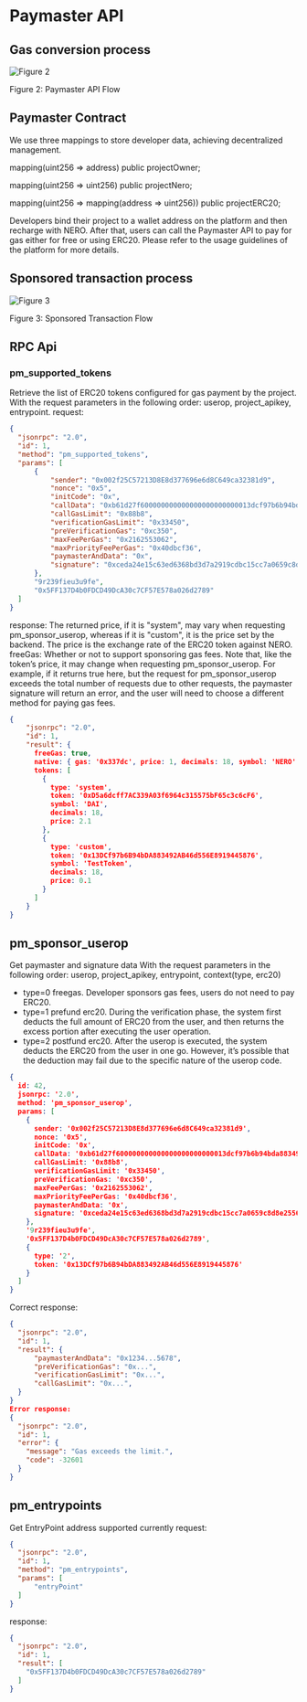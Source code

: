# Paymaster API

## Gas conversion process
<div style={{ height: '2rem' }} />
<div style={{ textAlign: 'center' }}>
  <img src="/assets/aaPlatform/figure2.jpeg" alt="Figure 2" />
  <p style={{ fontStyle: 'italic' }}>Figure 2: Paymaster API Flow</p>
</div>

## Paymaster Contract

We use three mappings to store developer data, achieving decentralized management.

mapping(uint256 => address) public projectOwner; 

mapping(uint256 => uint256) public projectNero; 

mapping(uint256 => mapping(address => uint256)) public projectERC20; 

Developers bind their project to a wallet address on the platform and then recharge with NERO. After that, users can call the Paymaster API to pay for gas either for free or using ERC20. Please refer to the usage guidelines of the platform for more details.


## Sponsored transaction process
<div style={{ height: '2rem' }} />
<div style={{ textAlign: 'center' }}>
  <img src="/assets/aaPlatform/figure3.png" alt="Figure 3" />
  <p style={{ fontStyle: 'italic' }}>Figure 3: Sponsored Transaction Flow</p>
</div>



## RPC Api

### pm_supported_tokens
Retrieve the list of ERC20 tokens configured for gas payment by the project. With the request parameters in the following order: userop, project_apikey, entrypoint. request:
```json
{  
  "jsonrpc": "2.0",  
  "id": 1,  
  "method": "pm_supported_tokens",
  "params": [
      {
          "sender": "0x002f25C57213D8E8d377696e6d8C649ca32381d9",
          "nonce": "0x5",
          "initCode": "0x",
          "callData": "0xb61d27f600000000000000000000000013dcf97b6b94bda883492ab46d556e8919445876000000000000000000000000000000000000000000000000000000000000000000000000000000000000000000000000000000000000000000000000000000600000000000000000000000000000000000000000000000000000000000000044095ea7b300000000000000000000000038764200d295b00d0e00a9b98b028dfe107e45b100000000000000000000000000000000000000000052b7d2dcc80cd2e400000000000000000000000000000000000000000000000000000000000000",
          "callGasLimit": "0x88b8",
          "verificationGasLimit": "0x33450",
          "preVerificationGas": "0xc350",
          "maxFeePerGas": "0x2162553062",
          "maxPriorityFeePerGas": "0x40dbcf36",
          "paymasterAndData": "0x",
          "signature": "0xceda24e15c63ed6368bd3d7a2919cdbc15cc7a0659c8d8e25561510ddfc1960f5bf1c72cb84ae48baf95cb132142ba5ae7ebecb289e4b1e33e8887bd404632c51b"
      },
      "9r239fieu3u9fe",
      "0x5FF137D4b0FDCD49DcA30c7CF57E578a026d2789"
  ]
}
```

response: The returned price, if it is "system", may vary when requesting pm_sponsor_userop, whereas if it is "custom", it is the price set by the backend. The price is the exchange rate of the ERC20 token against NERO. freeGas: Whether or not to support sponsoring gas fees. Note that, like the token’s price, it may change when requesting pm_sponsor_userop. For example, if it returns true here, but the request for pm_sponsor_userop exceeds the total number of requests due to other requests, the paymaster signature will return an error, and the user will need to choose a different method for paying gas fees.

```json
{
    "jsonrpc": "2.0",
    "id": 1,
    "result": {
      freeGas: true,
      native: { gas: '0x337dc', price: 1, decimals: 18, symbol: 'NERO' },
      tokens: [
        {
          type: 'system',
          token: '0xD5a6dcff7AC339A03f6964c315575bF65c3c6cF6',
          symbol: 'DAI',
          decimals: 18,
          price: 2.1
        },
        {
          type: 'custom',
          token: '0x13DCf97b6B94bDA883492AB46d556E8919445876',
          symbol: 'TestToken',
          decimals: 18,
          price: 0.1
        }
      ]
    }
}
```

## pm_sponsor_userop

Get paymaster and signature data With the request parameters in the following order: userop, project_apikey, entrypoint, context(type, erc20)

* type=0 freegas. Developer sponsors gas fees, users do not need to pay ERC20.
* type=1 prefund erc20. During the verification phase, the system first deducts the full amount of ERC20 from the user, and then returns the excess portion after executing the user operation.
* type=2 postfund erc20. After the userop is executed, the system deducts the ERC20 from the user in one go. However, it’s possible that the deduction may fail due to the specific nature of the userop code.

```json
{
  id: 42,
  jsonrpc: '2.0',
  method: 'pm_sponsor_userop',
  params: [
    {
      sender: '0x002f25C57213D8E8d377696e6d8C649ca32381d9',
      nonce: '0x5',
      initCode: '0x',
      callData: '0xb61d27f600000000000000000000000013dcf97b6b94bda883492ab46d556e8919445876000000000000000000000000000000000000000000000000000000000000000000000000000000000000000000000000000000000000000000000000000000600000000000000000000000000000000000000000000000000000000000000044095ea7b300000000000000000000000038764200d295b00d0e00a9b98b028dfe107e45b100000000000000000000000000000000000000000052b7d2dcc80cd2e400000000000000000000000000000000000000000000000000000000000000',
      callGasLimit: '0x88b8',
      verificationGasLimit: '0x33450',
      preVerificationGas: '0xc350',
      maxFeePerGas: '0x2162553062',
      maxPriorityFeePerGas: '0x40dbcf36',
      paymasterAndData: '0x',
      signature: '0xceda24e15c63ed6368bd3d7a2919cdbc15cc7a0659c8d8e25561510ddfc1960f5bf1c72cb84ae48baf95cb132142ba5ae7ebecb289e4b1e33e8887bd404632c51b'
    },
    '9r239fieu3u9fe',
    '0x5FF137D4b0FDCD49DcA30c7CF57E578a026d2789',
    {
      type: '2',
      token: '0x13DCf97b6B94bDA883492AB46d556E8919445876'
    }
  ]
}
```

Correct response:

```json
{  
  "jsonrpc": "2.0",  
  "id": 1,  
  "result": {  
      "paymasterAndData": "0x1234...5678",  
      "preVerificationGas": "0x...",  
      "verificationGasLimit": "0x...",  
      "callGasLimit": "0x...",  
  }  
}
Error response:
{  
  "jsonrpc": "2.0",  
  "id": 1,  
  "error": {  
    "message": "Gas exceeds the limit.", 
    "code": -32601  
  }  
}
```
## pm_entrypoints

Get EntryPoint address supported currently request:

```json
{
  "jsonrpc": "2.0",
  "id": 1,
  "method": "pm_entrypoints",
  "params": [
      "entryPoint"
  ]
}
```

response:

```json
{
  "jsonrpc": "2.0",
  "id": 1,
  "result": [
    "0x5FF137D4b0FDCD49DcA30c7CF57E578a026d2789"
  ]
}
```
